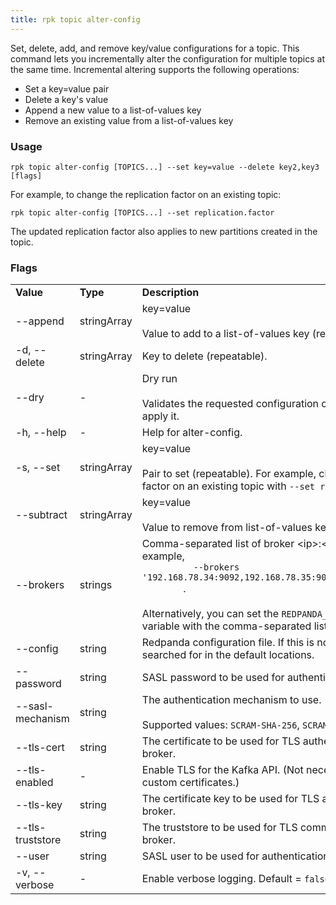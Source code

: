```yaml
---
title: rpk topic alter-config
---
```


<head>
  <meta name="title" content="rpk topic alter-config | Redpanda Docs" />
  <meta name="description" content="rpk topic alter-config" />
</head>

Set, delete, add, and remove key/value configurations for a topic. This command lets you incrementally alter the configuration for multiple topics at the same time. Incremental altering supports the following operations:

- Set a key=value pair
- Delete a key's value
- Append a new value to a list-of-values key
- Remove an existing value from a list-of-values key

### Usage

```
rpk topic alter-config [TOPICS...] --set key=value --delete key2,key3 [flags]
```

For example, to change the replication factor on an existing topic: 

```
rpk topic alter-config [TOPICS...] --set replication.factor
```

The updated replication factor also applies to new partitions created in the topic.

### Flags 

<table>
  <tbody>
    <tr>
      <td>
        <strong> Value</strong>
      </td>
      <td>
        <strong> Type</strong>
      </td>
      <td>
        <strong> Description</strong>
      </td>
    </tr>
    <tr>
      <td>--append</td>
      <td>stringArray</td>
      <td> key=value<br/><br/>Value to add to a list-of-values key (repeatable).</td>
    </tr>
    <tr>
      <td>-d, --delete</td>
      <td>stringArray</td>
      <td> Key to delete (repeatable).</td>
    </tr>
    <tr>
      <td>--dry</td>
      <td>-</td>
      <td> Dry run<br/><br/>Validates the requested configuration change, but it does not apply it.</td>
    </tr>
    <tr>
      <td>-h, --help</td>
      <td>-</td>
      <td> Help for alter-config.</td>
    </tr>
    <tr>
      <td>-s, --set</td>
      <td>stringArray</td>
      <td> key=value<br/><br/>Pair to set (repeatable). For example, change the replication factor on an existing topic with <code>--set replication.factor</code></td>
    </tr>
    <tr>
      <td>--subtract</td>
      <td>stringArray</td>
      <td> key=value<br/><br/>Value to remove from list-of-values key (repeatable).</td>
    </tr>
    <tr>
      <td>--brokers</td>
      <td>strings</td>
      <td>
        Comma-separated list of broker &lt;ip&gt;:&lt;port&gt; pairs. For example,
        <code>
          --brokers '192.168.78.34:9092,192.168.78.35:9092,192.179.23.54:9092'
        </code>.<br/><br/>Alternatively, you can set the <code>REDPANDA_BROKERS</code>
        environment variable with the comma-separated list of broker addresses.
      </td>
    </tr>
    <tr>
      <td>--config</td>
      <td>string</td>
      <td>
        Redpanda configuration file. If this is not set, then the file is searched for in the
        default locations.
      </td>
    </tr>
    <tr>
      <td>--password</td>
      <td>string</td>
      <td> SASL password to be used for authentication.</td>
    </tr>
    <tr>
      <td>--sasl-mechanism</td>
      <td>string</td>
      <td>
        The authentication mechanism to use.<br/><br/>Supported values:
        <code>SCRAM-SHA-256</code>, <code>SCRAM-SHA-512</code>.
      </td>
    </tr>
    <tr>
      <td>--tls-cert</td>
      <td>string</td>
      <td>
        The certificate to be used for TLS authentication with the broker.
      </td>
    </tr>
    <tr>
      <td>--tls-enabled</td>
      <td>-</td>
      <td>
        Enable TLS for the Kafka API. (Not necessary if specifying custom certificates.)
      </td>
    </tr>
    <tr>
      <td>--tls-key</td>
      <td>string</td>
      <td>
        The certificate key to be used for TLS authentication with the broker.
      </td>
    </tr>
    <tr>
      <td>--tls-truststore</td>
      <td>string</td>
      <td> The truststore to be used for TLS communication with the broker.</td>
    </tr>
    <tr>
      <td>--user</td>
      <td>string</td>
      <td> SASL user to be used for authentication.</td>
    </tr>
    <tr>
      <td>-v, --verbose</td>
      <td>-</td>
      <td>
        Enable verbose logging. Default = <code>false</code>.
      </td>
    </tr>
  </tbody>
</table>

